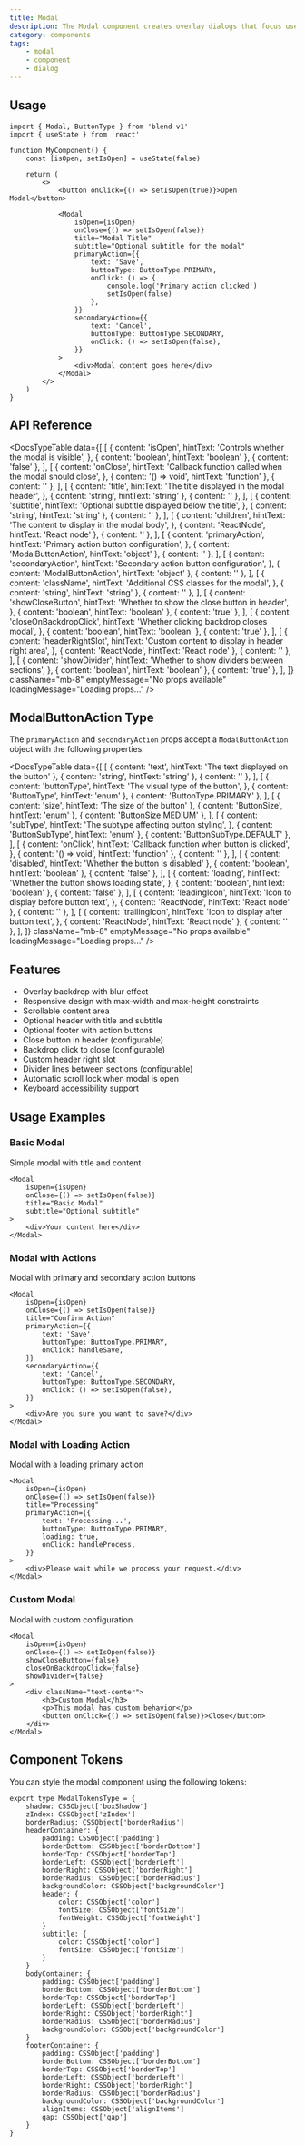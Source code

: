 ```yaml
---
title: Modal
description: The Modal component creates overlay dialogs that focus user attention on specific content or actions, with backdrop blur, animations, and various configuration options.
category: components
tags:
    - modal
    - component
    - dialog
---
```


<ModalPreview />

## Usage

```tsx
import { Modal, ButtonType } from 'blend-v1'
import { useState } from 'react'

function MyComponent() {
    const [isOpen, setIsOpen] = useState(false)

    return (
        <>
            <button onClick={() => setIsOpen(true)}>Open Modal</button>

            <Modal
                isOpen={isOpen}
                onClose={() => setIsOpen(false)}
                title="Modal Title"
                subtitle="Optional subtitle for the modal"
                primaryAction={{
                    text: 'Save',
                    buttonType: ButtonType.PRIMARY,
                    onClick: () => {
                        console.log('Primary action clicked')
                        setIsOpen(false)
                    },
                }}
                secondaryAction={{
                    text: 'Cancel',
                    buttonType: ButtonType.SECONDARY,
                    onClick: () => setIsOpen(false),
                }}
            >
                <div>Modal content goes here</div>
            </Modal>
        </>
    )
}
```

## API Reference

<DocsTypeTable
    data={[
        [
            {
                content: 'isOpen',
                hintText: 'Controls whether the modal is visible',
            },
            { content: 'boolean', hintText: 'boolean' },
            { content: 'false' },
        ],
        [
            {
                content: 'onClose',
                hintText:
                    'Callback function called when the modal should close',
            },
            { content: '() => void', hintText: 'function' },
            { content: '' },
        ],
        [
            {
                content: 'title',
                hintText: 'The title displayed in the modal header',
            },
            { content: 'string', hintText: 'string' },
            { content: '' },
        ],
        [
            {
                content: 'subtitle',
                hintText: 'Optional subtitle displayed below the title',
            },
            { content: 'string', hintText: 'string' },
            { content: '' },
        ],
        [
            {
                content: 'children',
                hintText: 'The content to display in the modal body',
            },
            { content: 'ReactNode', hintText: 'React node' },
            { content: '' },
        ],
        [
            {
                content: 'primaryAction',
                hintText: 'Primary action button configuration',
            },
            { content: 'ModalButtonAction', hintText: 'object' },
            { content: '' },
        ],
        [
            {
                content: 'secondaryAction',
                hintText: 'Secondary action button configuration',
            },
            { content: 'ModalButtonAction', hintText: 'object' },
            { content: '' },
        ],
        [
            {
                content: 'className',
                hintText: 'Additional CSS classes for the modal',
            },
            { content: 'string', hintText: 'string' },
            { content: '' },
        ],
        [
            {
                content: 'showCloseButton',
                hintText: 'Whether to show the close button in header',
            },
            { content: 'boolean', hintText: 'boolean' },
            { content: 'true' },
        ],
        [
            {
                content: 'closeOnBackdropClick',
                hintText: 'Whether clicking backdrop closes modal',
            },
            { content: 'boolean', hintText: 'boolean' },
            { content: 'true' },
        ],
        [
            {
                content: 'headerRightSlot',
                hintText: 'Custom content to display in header right area',
            },
            { content: 'ReactNode', hintText: 'React node' },
            { content: '' },
        ],
        [
            {
                content: 'showDivider',
                hintText: 'Whether to show dividers between sections',
            },
            { content: 'boolean', hintText: 'boolean' },
            { content: 'true' },
        ],
    ]}
    className="mb-8"
    emptyMessage="No props available"
    loadingMessage="Loading props..."
/>

## ModalButtonAction Type

The `primaryAction` and `secondaryAction` props accept a `ModalButtonAction` object with the following properties:

<DocsTypeTable
    data={[
        [
            { content: 'text', hintText: 'The text displayed on the button' },
            { content: 'string', hintText: 'string' },
            { content: '' },
        ],
        [
            {
                content: 'buttonType',
                hintText: 'The visual type of the button',
            },
            { content: 'ButtonType', hintText: 'enum' },
            { content: 'ButtonType.PRIMARY' },
        ],
        [
            { content: 'size', hintText: 'The size of the button' },
            { content: 'ButtonSize', hintText: 'enum' },
            { content: 'ButtonSize.MEDIUM' },
        ],
        [
            {
                content: 'subType',
                hintText: 'The subtype affecting button styling',
            },
            { content: 'ButtonSubType', hintText: 'enum' },
            { content: 'ButtonSubType.DEFAULT' },
        ],
        [
            {
                content: 'onClick',
                hintText: 'Callback function when button is clicked',
            },
            { content: '() => void', hintText: 'function' },
            { content: '' },
        ],
        [
            { content: 'disabled', hintText: 'Whether the button is disabled' },
            { content: 'boolean', hintText: 'boolean' },
            { content: 'false' },
        ],
        [
            {
                content: 'loading',
                hintText: 'Whether the button shows loading state',
            },
            { content: 'boolean', hintText: 'boolean' },
            { content: 'false' },
        ],
        [
            {
                content: 'leadingIcon',
                hintText: 'Icon to display before button text',
            },
            { content: 'ReactNode', hintText: 'React node' },
            { content: '' },
        ],
        [
            {
                content: 'trailingIcon',
                hintText: 'Icon to display after button text',
            },
            { content: 'ReactNode', hintText: 'React node' },
            { content: '' },
        ],
    ]}
    className="mb-8"
    emptyMessage="No props available"
    loadingMessage="Loading props..."
/>

## Features

- Overlay backdrop with blur effect
- Responsive design with max-width and max-height constraints
- Scrollable content area
- Optional header with title and subtitle
- Optional footer with action buttons
- Close button in header (configurable)
- Backdrop click to close (configurable)
- Custom header right slot
- Divider lines between sections (configurable)
- Automatic scroll lock when modal is open
- Keyboard accessibility support

## Usage Examples

### Basic Modal

Simple modal with title and content

```tsx
<Modal
    isOpen={isOpen}
    onClose={() => setIsOpen(false)}
    title="Basic Modal"
    subtitle="Optional subtitle"
>
    <div>Your content here</div>
</Modal>
```

### Modal with Actions

Modal with primary and secondary action buttons

```tsx
<Modal
    isOpen={isOpen}
    onClose={() => setIsOpen(false)}
    title="Confirm Action"
    primaryAction={{
        text: 'Save',
        buttonType: ButtonType.PRIMARY,
        onClick: handleSave,
    }}
    secondaryAction={{
        text: 'Cancel',
        buttonType: ButtonType.SECONDARY,
        onClick: () => setIsOpen(false),
    }}
>
    <div>Are you sure you want to save?</div>
</Modal>
```

### Modal with Loading Action

Modal with a loading primary action

```tsx
<Modal
    isOpen={isOpen}
    onClose={() => setIsOpen(false)}
    title="Processing"
    primaryAction={{
        text: 'Processing...',
        buttonType: ButtonType.PRIMARY,
        loading: true,
        onClick: handleProcess,
    }}
>
    <div>Please wait while we process your request.</div>
</Modal>
```

### Custom Modal

Modal with custom configuration

```tsx
<Modal
    isOpen={isOpen}
    onClose={() => setIsOpen(false)}
    showCloseButton={false}
    closeOnBackdropClick={false}
    showDivider={false}
>
    <div className="text-center">
        <h3>Custom Modal</h3>
        <p>This modal has custom behavior</p>
        <button onClick={() => setIsOpen(false)}>Close</button>
    </div>
</Modal>
```

## Component Tokens

You can style the modal component using the following tokens:

```tsx
export type ModalTokensType = {
    shadow: CSSObject['boxShadow']
    zIndex: CSSObject['zIndex']
    borderRadius: CSSObject['borderRadius']
    headerContainer: {
        padding: CSSObject['padding']
        borderBottom: CSSObject['borderBottom']
        borderTop: CSSObject['borderTop']
        borderLeft: CSSObject['borderLeft']
        borderRight: CSSObject['borderRight']
        borderRadius: CSSObject['borderRadius']
        backgroundColor: CSSObject['backgroundColor']
        header: {
            color: CSSObject['color']
            fontSize: CSSObject['fontSize']
            fontWeight: CSSObject['fontWeight']
        }
        subtitle: {
            color: CSSObject['color']
            fontSize: CSSObject['fontSize']
        }
    }
    bodyContainer: {
        padding: CSSObject['padding']
        borderBottom: CSSObject['borderBottom']
        borderTop: CSSObject['borderTop']
        borderLeft: CSSObject['borderLeft']
        borderRight: CSSObject['borderRight']
        borderRadius: CSSObject['borderRadius']
        backgroundColor: CSSObject['backgroundColor']
    }
    footerContainer: {
        padding: CSSObject['padding']
        borderBottom: CSSObject['borderBottom']
        borderTop: CSSObject['borderTop']
        borderLeft: CSSObject['borderLeft']
        borderRight: CSSObject['borderRight']
        borderRadius: CSSObject['borderRadius']
        backgroundColor: CSSObject['backgroundColor']
        alignItems: CSSObject['alignItems']
        gap: CSSObject['gap']
    }
}
```
